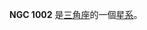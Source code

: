 {{NGCInfoBox|NGCID=NGC 1002|發現者=讓·瑪璉·愛德華·史提芬|發現日期=1871年12月13日|其他編號=NGC 983, UGC 2133,MCG 6-6-70|曆元=J2000.0|赤經=38分55.7秒
|赤緯=34°37'19"|星座=三角座|星體=星系|星等=13.2|表面亮度=13.1|藍等=14}}

'''NGC 1002''' 是[[三角座|三角座]]的一個[[星系|星系]]。

{{NGCReference|1002}}
{{Catalogs|NGC=1002}}